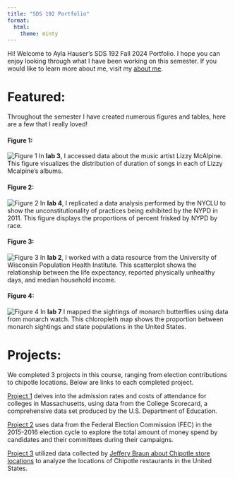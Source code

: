```yaml
---
title: "SDS 192 Portfolio"
format: 
  html:
    theme: minty
---
```


Hi! Welcome to Ayla Hauser's SDS 192 Fall 2024 Portfolio. I hope you can enjoy looking through what I have been working on this semester. If you would like to learn more about me, visit my [about me](about.qmd).

# Featured:
Throughout the semester I have created numerous figures and tables, here are a few that I really loved! 

#### Figure 1:
![Figure 1](featured/spotify.png)
In **lab 3**, I accessed data about the music artist Lizzy McAlpine. This figure visualizes the distribution of duration of songs in each of Lizzy Mcalpine's albums. 

#### Figure 2:
![Figure 2](featured/policing.png)
In **lab 4**, I replicated a data analysis performed by the NYCLU to show the unconstitutionality of practices being exhibited by the NYPD in 2011. This figure displays the proportions of percent frisked by NYPD by race. 

#### Figure 3:
![Figure 3](featured/health.png)
In **lab 2**, I worked with a data resource from the University of Wisconsin Population Health Institute. This scatterplot shows the relationship between the life expectancy, reported physically unhealthy days, and median household income.

#### Figure 4:
![Figure 4](featured/monarchs.png)
In **lab 7** I mapped the sightings of monarch butterflies  using data from monarch watch. This chloropleth map shows the proportion between monarch sightings and state populations in the United States. 

# Projects:
We completed 3 projects in this course, ranging from election contributions to chipotle locations. Below are links to each completed project. 

[Project 1](projects/scorecard_analysis.qmd) delves into the admission rates and costs of attendance for colleges in Massachusetts, using data from the College Scorecard, a comprehensive data set produced by the U.S. Department of Education.

[Project 2](projects/fec-analysis.qmd) uses data from the Federal Election Commission (FEC) in the 2015-2016 election cycle to explore the total amount of money spend by candidates and their committees during their campaigns. 


[Project 3](projects/mapping.qmd) utilized data collected by [Jeffery Braun about Chipotle store locations](https://www.kaggle.com/datasets/jeffreybraun/chipotle-locations) to analyze the locations of Chipotle restaurants in the United States. 

